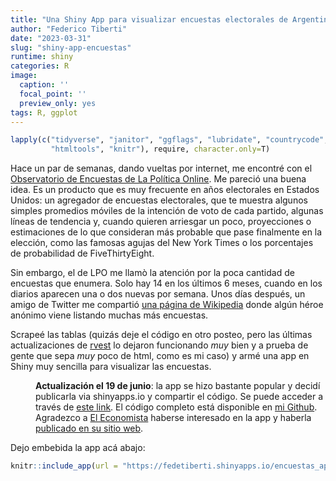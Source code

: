 ```yaml
---
title: "Una Shiny App para visualizar encuestas electorales de Argentina"
author: "Federico Tiberti"
date: "2023-03-31"
slug: "shiny-app-encuestas"
runtime: shiny
categories: R
image:
  caption: ''
  focal_point: ''
  preview_only: yes
tags: R, ggplot
---
```


```r
lapply(c("tidyverse", "janitor", "ggflags", "lubridate", "countrycode", "gganimate",
         "htmltools", "knitr"), require, character.only=T)
```

Hace un par de semanas, dando vueltas por internet, me encontré con el [Observatorio de Encuestas de La Política Online](http://observatorio.lapoliticaonline.com/presidente). Me pareció una buena idea. Es un producto que es muy frecuente en años electorales en Estados Unidos: un agregador de encuestas electorales, que te muestra algunos simples promedios móviles de la intención de voto de cada partido, algunas líneas de tendencia y, cuando quieren arriesgar un poco, proyecciones o estimaciones de lo que consideran más probable que pase finalmente en la elección, como las famosas agujas del New York Times o los porcentajes de probabilidad de FiveThirtyEight. 

Sin embargo, el de LPO me llamò la atención por la poca cantidad de encuestas que enumera. Solo hay 14 en los últimos 6 meses, cuando en los diarios aparecen una o dos nuevas por semana. Unos días después, un amigo de Twitter me compartió [una página de Wikipedia](https://es.wikipedia.org/wiki/Anexo:Encuestas_de_intenci%C3%B3n_de_voto_para_las_elecciones_presidenciales_de_Argentina_de_2023) donde algún héroe anónimo viene listando muchas más encuestas.

Scrapeé las tablas (quizás deje el código en otro posteo, pero las últimas actualizaciones de [rvest](https://rvest.tidyverse.org/) lo dejaron funcionando _muy_ bien y a prueba de gente que sepa _muy_ poco de html, como es mi caso) y armé una app en Shiny muy sencilla para visualizar las encuestas. 

<p style="margin-left: 40px;">
**Actualización el 19 de junio**: la app se hizo bastante popular y decidí publicarla via shinyapps.io y compartir el código. Se puede acceder a través de [este link](https://fedetiberti.shinyapps.io/encuestas_app/). El código completo está disponible en [mi Github](https://github.com/fedetiberti/encuestas_app/blob/main/app_encuestas.R). Agradezco a [El Economista](https://eleconomista.com.ar/) haberse interesado en la app y haberla [publicado en su sitio web](https://eleconomista.com.ar/encuestas-2023).
</p>

Dejo embebida la app acá abajo:


```r
knitr::include_app(url = "https://fedetiberti.shinyapps.io/encuestas_app/", height = "400px")
```

